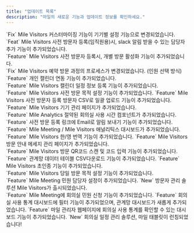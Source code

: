 ```yaml
---
title: "업데이트 목록"
description: "마일의 새로운 기능과 업데이트 정보를 확인하세요."
---
```


<Card title="[23.03.31] 마일 1.2.8 업데이트" href="https://mile.mintlify.app/notice/update/2024.03.31">
    `Fix` Mile Visitors 커스터마이징 기능이 기기별 설정 기능으로 변경되었습니다. <br />
    `Feat` Mile Visitors 사전 방문자 등록(임직원용)시, slack 알림 받을 수 있는 담당자 추가 기능이 추가되었습니다. <br />
</Card>

<Card title="[23.03.17] 마일 1.2.7 업데이트" href="https://mile.mintlify.app/notice/update/2024.03.17">
    `Feature` Mile Visitors 사전 방문자 등록시, 개별 방문 활성화 기능이 추가되었습니다. <br />
    `Fix` Mile Visitors 예약 방문 과정의 프로세스가 변경되었습니다. (인원 선택 방식) <br />
</Card>

<Card title="[23.03.01] 마일 1.2.6 업데이트" href="https://mile.mintlify.app/notice/update/2024.03.01">
    `Feature` 개인 캘린더 연동 기능이 추가되었습니다. <br />
    `Feature` Mile Visitors 캘린더 일정 정보 등록 기능이 추가되었습니다. <br />
    `Feature` Mile Visitors 사전 방문 목적 설정 기능이 추가되었습니다.
</Card>

<Card title="[23.02.18] 마일 1.2.5 업데이트" href="https://mile.mintlify.app/notice/update/2024.02.18">
    `Feature` Mile Visitors 사전 방문자 등록 방문자 CSV로 일괄 업로드 기능이 추가되었습니다. <br />
    `Feature` Mile Visitors 기기 관리 페이지가 추가되었습니다. <br />
    `Feature` Mile Analytics 절약된 회의실 사용 시간 컴포넌트가 추가되었습니다.
</Card>

<Card title="[23.02.04] 마일 1.2.4 업데이트" href="https://mile.mintlify.app/notice/update/2024.02.04">
    `Feature` 사전 방문 등록 링크에 Email로 알림 보내기 기능이 추가되었습니다. <br />
    `Feature` Mile Meeting / Mile Visitors 애널리틱스 대시보드가 추가되었습니다. <br />
    `Feature` Mile Visitors 한/영 번역 기능이 추가되었습니다.
</Card>

<Card title="[23.01.21] 마일 1.2.3 업데이트" href="https://mile.mintlify.app/notice/update/2024.01.21">
    `Feature` Mile Visitors 방문 안내 메세지 관리 페이지가 추가되었습니다. <br />
    `Feature` Mile Visitors 방문 QR코드 스캔 및 코드 입력 기능이 추가되었습니다. <br />
    `Feature` 관계망 데이터 테이블 CSV다운로드 기능이 추가되었습니다.
</Card>

<Card title="[23.12.22] 마일 1.2.2 업데이트" href="https://mile.mintlify.app/notice/update/2023.12.22">
    `Feature` Mile Visitors 초인종 기능이 추가되었습니다. <br />
    `Feature` Mile Visitors 당일 방문 목적 설정 기능이 추가되었습니다. <br />
    `Feature` Mile Meeting 민원 담당자 설정이 추가되었습니다.
</Card>

<Card title="[23.12.06] 마일 1.2.1 업데이트" href="https://mile.mintlify.app/notice/update/2023.12.06">
    `New` 방문자 관리 솔루션 Mile Visitors가 출시되었습니다. <br />
    `Feature` Mile Meeting에 회의실 민원 신청 기능이 추가되었습니다.
</Card>

<Card title="[23.12.01] 마일 ver1.2.0 업데이트" href="https://mile.mintlify.app/notice/update/2023.11.09">
    `Feature` 회의실 사용 통계 대시보드에 필터 기능이 추가되었으며, 관계망 대시보드가 새롭게 추가되었습니다.
</Card>

<Card title="[23.10.27] 마일 ver1.1.0 업데이트" href="https://mile.mintlify.app/notice/update/2023.10.27">
    `Feature` 마일 관리자 웹페이지에 회의실 사용 통계를 확인할 수 있는 대시보드 기능이 추가되었습니다.
</Card>

<Card title="[23.10.26] 마일 ver1.0.0 업데이트" href="https://mile.mintlify.app/notice/update/2023.10.26">
    `New` 회의실 일정 관리 솔루션, 마일 태블릿이 런칭되었습니다!
</Card>
